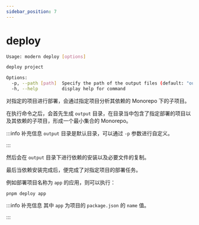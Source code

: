 ```yaml
---
sidebar_position: 7
---
```

# deploy

```bash
Usage: modern deploy [options]

deploy project

Options:
  -p, --path [path]  Specify the path of the output files (default: "output")
  -h, --help         display help for command
```

对指定的项目进行部署，会通过指定项目分析其依赖的 Monorepo 下的子项目。

在执行命令之后，会首先生成 `output` 目录，在目录当中包含了指定部署的项目以及其依赖的子项目，形成一个最小集合的 Monorepo。

:::info 补充信息
`output` 目录是默认目录，可以通过 `-p` 参数进行自定义。

:::

然后会在 `output` 目录下进行依赖的安装以及必要文件的复制。

最后当依赖安装完成后，便完成了对指定项目的部署任务。

例如部署项目名称为 `app` 的应用，则可以执行：

```
pnpm deploy app
```

:::info 补充信息
其中 `app` 为项目的 `package.json` 的 `name` 值。

:::
